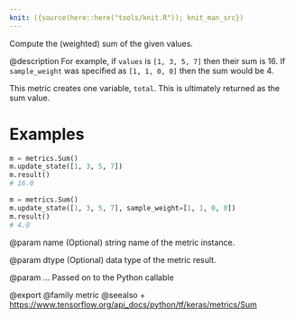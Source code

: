 ```yaml
---
knit: ({source(here::here("tools/knit.R")); knit_man_src})
---
```

Compute the (weighted) sum of the given values.

@description
For example, if `values` is `[1, 3, 5, 7]` then their sum is 16.
If `sample_weight` was specified as `[1, 1, 0, 0]` then the sum would be 4.

This metric creates one variable, `total`.
This is ultimately returned as the sum value.

# Examples
```python
m = metrics.Sum()
m.update_state([1, 3, 5, 7])
m.result()
# 16.0
```

```python
m = metrics.Sum()
m.update_state([1, 3, 5, 7], sample_weight=[1, 1, 0, 0])
m.result()
# 4.0
```

@param name
(Optional) string name of the metric instance.

@param dtype
(Optional) data type of the metric result.

@param ...
Passed on to the Python callable

@export
@family metric
@seealso
+ <https://www.tensorflow.org/api_docs/python/tf/keras/metrics/Sum>

